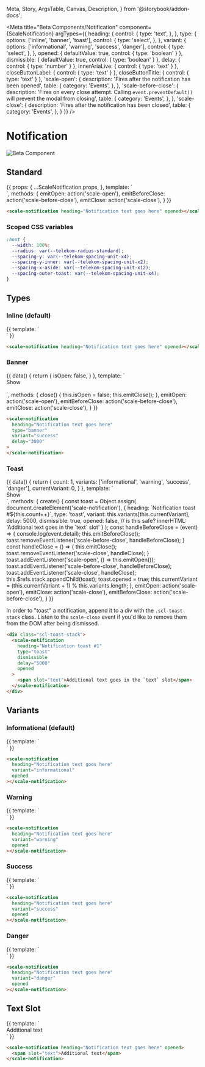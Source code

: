   Meta,
  Story,
  ArgsTable,
  Canvas,
  Description,
} from '@storybook/addon-docs';

<!-- TODO events -->

<Meta
  title="Beta Components/Notification"
  component={ScaleNotification}
  argTypes={{
    heading: {
      control: {
        type: 'text',
      },
    },
    type: {
      options: ['inline', 'banner', 'toast'],
      control: {
        type: 'select',
      },
    },
    variant: {
      options: ['informational', 'warning', 'success', 'danger'],
      control: {
        type: 'select',
      },
    },
    opened: {
      defaultValue: true,
      control: {
        type: 'boolean'
      }
    },
    dismissible: {
      defaultValue: true,
      control: {
        type: 'boolean'
      }
    },
    delay: {
      control: {
        type: 'number'
      }
    },
    innerAriaLive: {
      control: {
        type: 'text'
      }
    },
    closeButtonLabel: {
      control: {
        type: 'text'
      }
    },
    closeButtonTitle: {
      control: {
        type: 'text'
      }
    },
    'scale-open': {
      description: 'Fires after the notification has been opened',
      table: {
        category: 'Events',
      },
    },
    'scale-before-close': {
      description: 'Fires on every close attempt. Calling `event.preventDefault()` will prevent the modal from closing',
      table: {
        category: 'Events',
      },
    },
    'scale-close': {
      description: 'Fires after the notification has been closed',
      table: {
        category: 'Events',
      },
    }
  }}
/>

<div
  style={{
    display: 'inline-flex',
    alignItems: 'center',
    justifyContent: 'space-between',
    width: '100%',
  }}
>
  <h1>Notification</h1>
  <img src="assets/beta.png" alt="Beta Component" />
</div>

## Standard

<Canvas withSource="none">
  <Story
    name="Standard"
    args={{
      heading: 'Notification heading goes here'
    }}
  >
    {{
      props: {
        ...ScaleNotification.props,
      },
      template: `
        <div>
          <scale-notification
            :heading="heading"
            :type="type"
            :variant="variant"
            :opened="opened"
            :dismissible="dismissible"
            :delay="delay"
            :inner-aria-live="innerAriaLive"
            :close-button-label="closeButtonLabel"
            :close-button-title="closeButtonTitle"
            @scale-open="emitOpen"
            @scale-before-close="emitBeforeClose"
            @scale-close="emitClose"
          ></scale-notification>
        </div>
      `,
      methods: {
        emitOpen: action('scale-open'),
        emitBeforeClose: action('scale-before-close'),
        emitClose: action('scale-close'),
      }
    }}
  </Story>
</Canvas>

<ArgsTable story="Standard" />

```html
<scale-notification heading="Notification text goes here" opened></scale-notification>
```

### Scoped CSS variables

```css
:host {
  --width: 100%;
  --radius: var(--telekom-radius-standard);
  --spacing-y: var(--telekom-spacing-unit-x4);
  --spacing-y-inner: var(--telekom-spacing-unit-x2);
  --spacing-x-aside: var(--telekom-spacing-unit-x12);
  --spacing-outer-toast: var(--telekom-spacing-unit-x4);
}
```

## Types

### Inline (default)

<Canvas withSource="none">
  <Story name="Inline">
    {{
      template: `
        <div>
          <scale-notification
            heading="Notification heading goes here"
            opened
          ></scale-notification>
        </div>
      `
    }}
  </Story>
</Canvas>

```html
<scale-notification heading="Notification text goes here" opened></scale-notification>
```

### Banner

<Canvas withSource="none">
  <Story name="Banner">
    {{
      data() {
        return {
          isOpen: false,
        }
      },
      template: `
        <div>
          <scale-button variant="secondary" @click="isOpen = true">Show</scale-button>
          <div style="margin-top: 1rem">
            <scale-notification
              heading="Notification heading goes here"
              type="banner"
              variant="success"
              :opened="isOpen"
              delay="3000"
              @scale-open="emitOpen"
              @scale-before-close="emitBeforeClose"
              @scale-close="close"
            ></scale-notification>
          </div>
        </div>
      `,
      methods: {
        close() {
          this.isOpen = false;
          this.emitClose();
        },
        emitOpen: action('scale-open'),
        emitBeforeClose: action('scale-before-close'),
        emitClose: action('scale-close'),
      }
    }}
  </Story>
</Canvas>

```html
<scale-notification
  heading="Notification text goes here"
  type="banner"
  variant="success"
  delay="3000"
>
</scale-notification>
```

### Toast

<Canvas withSource="none">
  <Story name="Toast">
    {{
      data() {
        return {
          count: 1,
          variants: ['informational', 'warning', 'success', 'danger'],
          currentVariant: 0,
        }
      },
      template: `
        <div>
          <div ref="stack" class="scl-toast-stack"></div>
          <scale-button variant="secondary" @click="create">Show</scale-button>
        </div>
      `,
      methods: {
        create() {
          const toast = Object.assign(
            document.createElement('scale-notification'),
            {
              heading: `Notification toast #${this.count++}`, 
              type: 'toast',
              variant: this.variants[this.currentVariant],
              delay: 5000,
              dismissible: true,
              opened: false,
              // is this safe?
              innerHTML: '<span slot="text">Additional text goes in the `text` slot</span>'
            }
          );
          const handleBeforeClose = (event) => {
            console.log(event.detail);
            this.emitBeforeClose();
            toast.removeEventListener('scale-before-close', handleBeforeClose);
          }
          const handleClose = () => {
            this.emitClose();
            toast.removeEventListener('scale-close', handleClose);
          }
          toast.addEventListener('scale-open', () => this.emitOpen());
          toast.addEventListener('scale-before-close', handleBeforeClose);
          toast.addEventListener('scale-close', handleClose);
          this.$refs.stack.appendChild(toast);
          toast.opened = true;
          this.currentVariant = (this.currentVariant + 1) % this.variants.length;
        },
        emitOpen: action('scale-open'),
        emitClose: action('scale-close'),
        emitBeforeClose: action('scale-before-close'),
      }
    }}
  </Story>
</Canvas>

In order to "toast" a notification, append it to a div with the `.scl-toast-stack` class. Listen to the `scale-close` event if you'd like to remove them from the DOM after being dismissed.

```html
<div class="scl-toast-stack">
  <scale-notification
    heading="Notification toast #1"
    type="toast"
    dismissible
    delay="5000"
    opened
  >
    <span slot="text">Additional text goes in the `text` slot</span>
  </scale-notification>
</div>
```

## Variants

### Informational (default)

<Canvas withSource="none">
  <Story name="Informational">
    {{
      template: `
        <div>
          <scale-notification
            heading="Notification heading goes here"
            variant="informational"
            opened
          ></scale-notification>
        </div>
      `
    }}
  </Story>
</Canvas>

```html
<scale-notification
  heading="Notification text goes here"
  variant="informational"
  opened
></scale-notification>
```

### Warning

<Canvas withSource="none">
  <Story name="Warning">
    {{
      template: `
        <div>
          <scale-notification
            heading="Notification heading goes here"
            variant="warning"
            opened
          ></scale-notification>
        </div>
      `
    }}
  </Story>
</Canvas>

```html
<scale-notification
  heading="Notification text goes here"
  variant="warning"
  opened
></scale-notification>
```

### Success

<Canvas withSource="none">
  <Story name="Success">
    {{
      template: `
        <div>
          <scale-notification
            heading="Notification heading goes here"
            variant="success"
            opened
          ></scale-notification>
        </div>
      `
    }}
  </Story>
</Canvas>

```html
<scale-notification
  heading="Notification text goes here"
  variant="success"
  opened
></scale-notification>
```

### Danger

<Canvas withSource="none">
  <Story name="Danger">
    {{
      template: `
        <div>
          <scale-notification
            heading="Notification heading goes here"
            variant="danger"
            opened
          ></scale-notification>
        </div>
      `
    }}
  </Story>
</Canvas>

```html
<scale-notification
  heading="Notification text goes here"
  variant="danger"
  opened
></scale-notification>
```

## Text Slot

<Canvas withSource="none">
  <Story name="Text Slot">
    {{
      template: `
        <div>
          <scale-notification
            heading="Notification heading goes here"
            opened
          >
            <span slot="text">Additional text</span>
          </scale-notification>
        </div>
      `
    }}
  </Story>
</Canvas>

```html
<scale-notification heading="Notification text goes here" opened>
  <span slot="text">Additional text</span>
</scale-notification>
```
